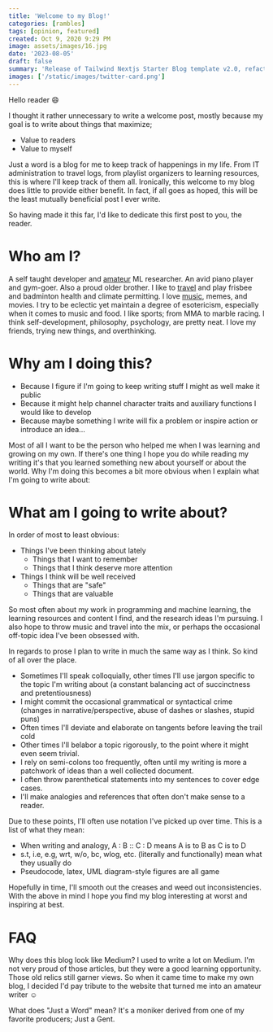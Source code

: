 ```yaml
---
title: 'Welcome to my Blog!'
categories: [rambles]
tags: [opinion, featured]
created: Oct 9, 2020 9:29 PM
image: assets/images/16.jpg
date: '2023-08-05'
draft: false
summary: 'Release of Tailwind Nextjs Starter Blog template v2.0, refactored with Nextjs App directory and React Server Components setup.Discover the new features and how to migrate from V1.'
images: ['/static/images/twitter-card.png']
---
```


Hello reader 😄

I thought it rather unnecessary to write a welcome post, mostly because my goal is to write about things that maximize;

- Value to readers
- Value to myself

Just a word is a blog for me to keep track of happenings in my life. From IT administration to travel logs, from playlist organizers to learning resources, this is where I'll keep track of them all.
Ironically, this welcome to my blog does little to provide either benefit. In fact, if all goes as hoped, this will be the least mutually beneficial post I ever write.

So having made it this far, I'd like to dedicate this first post to you, the reader.

# Who am I?

A self taught developer and [amateur](https://www.pinterest.ca/pin/378865387387617323/?nic_v2=1a5XM4YOF) ML researcher. An avid piano player and gym-goer. Also a proud older brother. I like to [travel](https://www.google.com/maps/d/edit?mid=1Q7rjX_LSxSgrsaw5gA09ZUKTT5YLcnqk&usp=sharing) and play frisbee and badminton health and climate permitting. I love [music](https://open.spotify.com/playlist/6LtEXeiXF01ftHFfgDMliu?si=zOxq-Me2SemG0xQOl7zySg), memes, and movies. I try to be eclectic yet maintain a degree of esotericism, especially when it comes to music and food. I like sports; from MMA to marble racing. I think self-development, philosophy, psychology, are pretty neat. I love my friends, trying new things, and overthinking.

# Why am I doing this?

- Because I figure if I'm going to keep writing stuff I might as well make it public
- Because it might help channel character traits and auxiliary functions I would like to develop
- Because maybe something I write will fix a problem or inspire action or introduce an idea...

Most of all I want to be the person who helped me when I was learning and growing on my own.
If there's one thing I hope you do while reading my writing it's that you learned something new about yourself or about the world.
Why I'm doing this becomes a bit more obvious when I explain what I'm going to write about:

# What am I going to write about?

In order of most to least obvious:

- Things I've been thinking about lately
  - Things that I want to remember
  - Things that I think deserve more attention
- Things I think will be well received
  - Things that are "safe"
  - Things that are valuable

So most often about my work in programming and machine learning, the learning resources and content I find, and the research ideas I'm pursuing. I also hope to throw music and travel into the mix, or perhaps the occasional off-topic idea I've been obsessed with.

In regards to prose I plan to write in much the same way as I think. So kind of all over the place.

- Sometimes I'll speak colloquially, other times I'll use jargon specific to the topic I'm writing about (a constant balancing act of succinctness and pretentiousness)
- I might commit the occasional grammatical or syntactical crime (changes in narrative/perspective, abuse of dashes or slashes, stupid puns)
- Often times I'll deviate and elaborate on tangents before leaving the trail cold
- Other times I'll belabor a topic rigorously, to the point where it might even seem trivial.
- I rely on semi-colons too frequently, often until my writing is more a patchwork of ideas than a well collected document.
- I often throw parenthetical statements into my sentences to cover edge cases.
- I'll make analogies and references that often don't make sense to a reader.

Due to these points, I'll often use notation I've picked up over time. This is a list of what they mean:

- When writing and analogy, A : B :: C : D means A is to B as C is to D
- s.t, i.e, e.g, wrt, w/o, bc, wlog, etc. (literally and functionally) mean what they usually do
- Pseudocode, latex, UML diagram-style figures are all game

Hopefully in time, I'll smooth out the creases and weed out inconsistencies. With the above in mind I hope you find my blog interesting at worst and inspiring at best.

# FAQ

Why does this blog look like Medium?
I used to write a lot on Medium. I'm not very proud of those articles, but they were a good learning opportunity. Those old relics still garner views.
So when it came time to make my own blog, I decided I'd pay tribute to the website that turned me into an amateur writer ☺

What does "Just a Word" mean?
It's a moniker derived from one of my favorite producers; Just a Gent.

<p id="modTime"></p>
